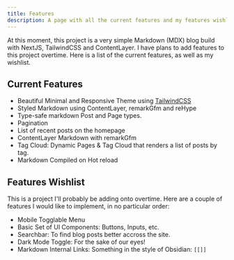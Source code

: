 ```yaml
---
title: Features
description: A page with all the current features and my features wishlist for this project.
---
```


At this moment, this project is a very simple Markdown (MDX) blog build with NextJS, TailwindCSS and ContentLayer.  I have plans to add features to this project overtime.  Here is a list of the current features, as well as my wishlist.

## Current Features
- Beautiful Minimal and Responsive Theme using [TailwindCSS](https://tailwindcss.com/)
- Styled Markdown using ContentLayer, remarkGfm and reHype
- Type-safe markdown Post and Page types.
- Pagination
- List of recent posts on the homepage
- ContentLayer Markdown with remarkGfm
- Tag Cloud: Dynamic Pages & Tag Cloud that renders a list of posts by tag.
- Markdown Compiled on Hot reload

## Features Wishlist

This is a project I'll probably be adding onto overtime.  Here are a couple of features I would like to implement, in no particular order:

- Mobile Togglable Menu
- Basic Set of UI Components: Buttons, Inputs, etc.
- Searchbar: To find blog posts better accross the site.
- Dark Mode Toggle: For the sake of our eyes!
- Markdown Internal Links: Something in the style of Obsidian: `[[]]`